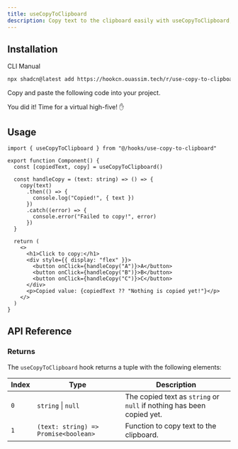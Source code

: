 ```yaml
---
title: useCopyToClipboard
description: Copy text to the clipboard easily with useCopyToClipboard, while keeping track of the most recently copied value.
---
```


## Installation

<Tabs defaultValue="cli">

<TabsList>
  <TabsTrigger value="cli">CLI</TabsTrigger>
  <TabsTrigger value="manual">Manual</TabsTrigger>
</TabsList>

<TabsContent value="cli">

```bash
npx shadcn@latest add https://hookcn.ouassim.tech/r/use-copy-to-clipboard
```

</TabsContent>

<TabsContent value="manual">

<Steps>

<Step>Copy and paste the following code into your project.</Step>

<ComponentSource name="use-copy-to-clipboard" />

<Step>You did it! Time for a virtual high-five! ✋</Step>

</Steps>

</TabsContent>

</Tabs>

## Usage

```tsx {1, 4}
import { useCopyToClipboard } from "@/hooks/use-copy-to-clipboard"

export function Component() {
  const [copiedText, copy] = useCopyToClipboard()

  const handleCopy = (text: string) => () => {
    copy(text)
      .then(() => {
        console.log("Copied!", { text })
      })
      .catch((error) => {
        console.error("Failed to copy!", error)
      })
  }

  return (
    <>
      <h1>Click to copy:</h1>
      <div style={{ display: "flex" }}>
        <button onClick={handleCopy("A")}>A</button>
        <button onClick={handleCopy("B")}>B</button>
        <button onClick={handleCopy("C")}>C</button>
      </div>
      <p>Copied value: {copiedText ?? "Nothing is copied yet!"}</p>
    </>
  )
}
```

## API Reference

### Returns

The `useCopyToClipboard` hook returns a tuple with the following elements:

| Index | Type                                 | Description                                                           |
| ----- | ------------------------------------ | --------------------------------------------------------------------- |
| `0`   | `string` \| `null`                   | The copied text as `string` or `null` if nothing has been copied yet. |
| `1`   | `(text: string) => Promise<boolean>` | Function to copy text to the clipboard.                               |
